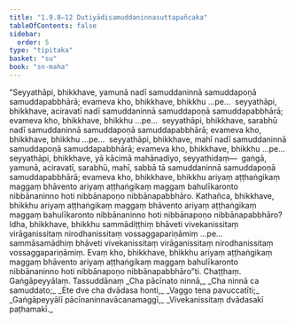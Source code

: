 ```yaml
---
title: "1.9.8–12 Dutiyādisamuddaninnasuttapañcaka"
tableOfContents: false
sidebar:
  order: 5
type: "tipitaka"
basket: "su"
book: "sn-maha"
---
```



<DynamicBreadcrumb />

<Division number="98–102" book="sn-maha" bookNo="14">

<Paragraph number="208" book="sn-maha">
“Seyyathāpi, bhikkhave, yamunā nadī samuddaninnā samuddapoṇā samuddapabbhārā; evameva kho, bhikkhave, bhikkhu …pe…  seyyathāpi, bhikkhave, aciravatī nadī samuddaninnā samuddapoṇā samuddapabbhārā; evameva kho, bhikkhave, bhikkhu …pe…  seyyathāpi, bhikkhave, sarabhū nadī samuddaninnā samuddapoṇā samuddapabbhārā; evameva kho, bhikkhave, bhikkhu …pe…  seyyathāpi, bhikkhave, mahī nadī samuddaninnā samuddapoṇā samuddapabbhārā; evameva kho, bhikkhave, bhikkhu …pe…  seyyathāpi, bhikkhave, yā kācimā mahānadiyo, seyyathidaṃ—  gaṅgā, yamunā, aciravatī, sarabhū, mahī, sabbā tā samuddaninnā samuddapoṇā samuddapabbhārā; evameva kho, bhikkhave, bhikkhu ariyaṃ aṭṭhaṅgikaṃ maggaṃ bhāvento ariyaṃ aṭṭhaṅgikaṃ maggaṃ bahulīkaronto nibbānaninno hoti nibbānapoṇo nibbānapabbhāro. Kathañca, bhikkhave, bhikkhu ariyaṃ aṭṭhaṅgikaṃ maggaṃ bhāvento ariyaṃ aṭṭhaṅgikaṃ maggaṃ bahulīkaronto nibbānaninno hoti nibbānapoṇo nibbānapabbhāro? Idha, bhikkhave, bhikkhu sammādiṭṭhiṃ bhāveti vivekanissitaṃ virāganissitaṃ nirodhanissitaṃ vossaggapariṇāmiṃ …pe…  sammāsamādhiṃ bhāveti vivekanissitaṃ virāganissitaṃ nirodhanissitaṃ vossaggapariṇāmiṃ. Evaṃ kho, bhikkhave, bhikkhu ariyaṃ aṭṭhaṅgikaṃ maggaṃ bhāvento ariyaṃ aṭṭhaṅgikaṃ maggaṃ bahulīkaronto nibbānaninno hoti nibbānapoṇo nibbānapabbhāro”ti.

</Paragraph>
</Division>

<Paragraph number="209" type="center" book="sn-maha">
Chaṭṭhaṃ.



</Paragraph>

<Paragraph number="210" type="center" book="sn-maha">
Gaṅgāpeyyālaṃ.



</Paragraph>

<Paragraph number="211" type="center" book="sn-maha">
Tassuddānaṃ


</Paragraph>

<Paragraph number="212" type="verses" book="sn-maha">
_Cha pācīnato ninnā,_  
_Cha ninnā ca samuddato;_  
_Ete dve cha dvādasa honti,_  
_Vaggo tena pavuccatīti;_  
_Gaṅgāpeyyālī pācīnaninnavācanamaggī,_  
_Vivekanissitaṃ dvādasakī paṭhamakī._
</Paragraph>